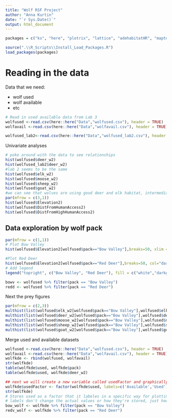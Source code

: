 ```yaml
---
title: "Wolf RSF Project"
author: "Anna Kurtin"
date: "`r Sys.Date()`"
output: html_document
---
```


```r
packages = c("ks", "here", "plotrix", "lattice", "adehabitatHR", "maptools", "mapview", "ggplot2","colorRamps", "sf", "terra", "tmap", "stars", "dplyr")

source(".\\R_Scripts\\Install_Load_Packages.R")
load_packages(packages)
```

# Reading in the data

Data that we need: 

- wolf used
- wolf available
- etc




```r
# Read in used available data from Lab 3
wolfused <-read.csv(here::here("Data","wolfused.csv"), header = TRUE)
wolfavail <-read.csv(here::here("Data","wolfavail.csv"), header = TRUE)

wolfused_lab2<-read.csv(here::here("Data","wolfused_lab2.csv"), header = TRUE)
```

Univariate analyses

```r
# poke around with the data to see relationships
hist(wolfused$deer_w2)
hist(wolfused_lab2$deer_w2)
#lab 2 seems to be the same
hist(wolfused$elk_w2)
hist(wolfused$moose_w2)
hist(wolfused$sheep_w2)
hist(wolfused$goat_w2)
#we can see that wolves are using good deer and elk habitat, intermediate moose, and using poor sheep and goat habitat
par(mfrow = c(3,1))
hist(wolfused$Elevation2)
hist(wolfused$DistFromHumanAccess2)
hist(wolfused$DistFromHighHumanAccess2)
```
## Data exploration by wolf pack
```r
par(mfrow = c(1,1))
# Plot Bow Valley
hist(wolfused$Elevation2[wolfused$pack=="Bow Valley"],breaks=50, xlim = c(1400,2250), probability = TRUE, main="Wolf Habitat Selection", xlab="Elevation") 

#Plot Red Deer
hist(wolfused$Elevation2[wolfused$pack=="Red Deer"],breaks=50, col="darkgray",probability =TRUE, add=TRUE)
# Add legend
legend("topright", c("Bow Valley", "Red Deer"), fill = c("white","darkgray"),border = "black")
```

```r
bowv <- wolfused %>% filter(pack == "Bow Valley")
redd <- wolfused %>% filter(pack == "Red Deer")
```

Next the prey figures
```r
par(mfrow = c(2,3))
multhist(list(wolfused$elk_w2[wolfused$pack=="Bow Valley"],wolfused$elk_w2[wolfused$pack=="Red Deer"]), freq = TRUE, main = "Elk HSI", legend.text = c("Bow Valley", "Red Deer"), args.legend = list(bty = "n"))
multhist(list(wolfused$deer_w2[wolfused$pack=="Bow Valley"],wolfused$deer_w2[wolfused$pack=="Red Deer"]), freq = TRUE, main = "Deer HSI", legend.text = c("Bow Valley", "Red Deer"), args.legend = list(bty = "n"))
multhist(list(wolfused$moose_w2[wolfused$pack=="Bow Valley"],wolfused$moose_w2[wolfused$pack=="Red Deer"]), freq = TRUE, main = "Moose HSI", legend.text = c("Bow Valley", "Red Deer"), args.legend = list(bty = "n"))
multhist(list(wolfused$sheep_w2[wolfused$pack=="Bow Valley"],wolfused$sheep_w2[wolfused$pack=="Red Deer"]), freq = TRUE, main = "Sheep HSI", legend.text = c("Bow Valley", "Red Deer"), args.legend = list(bty = "n"))
multhist(list(wolfused$goat_w2[wolfused$pack=="Bow Valley"],wolfused$goat_w2[wolfused$pack=="Red Deer"]), freq = TRUE, main = "Goat HSI", legend.text = c("Bow Valley", "Red Deer"), args.legend = list(bty = "n"))
```

Merge used and available datasets
```r
wolfused <-read.csv(here::here("Data","wolfused.csv"), header = TRUE)
wolfavail <-read.csv(here::here("Data","wolfavail.csv"), header = TRUE)
wolfkde <- rbind(wolfused, wolfavail)
str(wolfkde)
table(wolfkde$used, wolfkde$pack)
table(wolfkde$used, wolfkde$deer_w2)

## next we will create a new variable called usedFactor and graphically compare USED and AVAIL locations for prey
wolfkde$usedFactor <- factor(wolfkde$used, labels=c('Available','Used'))
str(wolfkde)
# Stores used as a factor that it labeles in a specific way for plotting later 
# labels don't change the actual values or how they're stored, just how they're represented.
bow_wolf <- wolfkde %>% filter(pack == "Bow Valley")
redv_wolf <- wolfkde %>% filter(pack == "Red Deer")
```